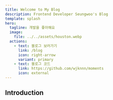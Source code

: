 ```yaml
---
title: Welcome to My Blog
description: Frontend Developer Seungwoo's Blog
template: splash
hero:
  tagline: 개발을 좋아해요
  image:
    file: ../../assets/houston.webp
  actions:
    - text: 블로그 보러가기
      link: /blog
      icon: right-arrow
      variant: primary
    - text: 블로그 코드
      link: https://github.com/wjknnn/moments
      icon: external
---
```



## Introduction

<CardGrid>
  <LinkCard
    title="Blog"
    description="일상의 소소한 것들을 기록해 둔 곳이에요."
    href="/blog"
  />
  <LinkCard
    title="TIL"
    description="매일 배운 것을 기록해 둔 곳이에요."
    href="/til"
  />
</CardGrid>
